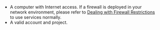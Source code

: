 
<Windows />
<Android />
<Ios />
<MacOS />
<Web />
<ReactNative />
<ReactJS />
<Electron/>
<Flutter />
<Unity />
<Unreal/>

- A computer with Internet access. If a firewall is deployed in your network environment, please refer to [Dealing with Firewall Restrictions](../develop/cloud-proxy) to use <Vg k="COMPANY" /> services normally.
- A valid <Vg k="COMPANY" /> account and project. 
